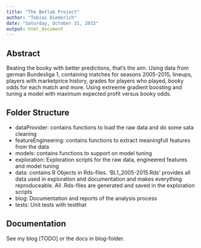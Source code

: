 ```yaml
---
title: "The Betlab Project"
author: "Tobias Diederich"
date: "Saturday, October 31, 2015"
output: html_document
---
```


## Abstract

Beating the booky with better predictions, that's the aim.
Using data from german Bundesliga 1, containing matches for seasons 2005-2015, lineups, players with marketprice history, grades for players who played, booky odds for each match and more. Using extreeme gradient boosting and tuning a model with maximum expected profit versus booky odds.

## Folder Structure

* dataProvider: contains functions to load the raw data and do some sata cleaning
* featureEngineering: contains functions to extract meaningfull features from the data
* models: contains functions to support on model tuning
* exploration: Exploration scripts for the raw data, engineered features and model tuning
* data: contains R Objects in Rds-files. 'BL1_2005-2015.Rds' provides all data used in exploration and documentation and makes everything reproduceable. All .Rds-files are generated and saved in the exploration scripts
* blog: Documentation and reports of the analysis process
* tests: Unit tests with testthat

## Documentation

See my blog [TODO] or the docs in blog-folder.